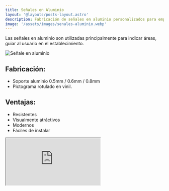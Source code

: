 ```yaml
---
title: Señales en Aluminio 
layout: '@layouts/posts-layout.astro'
description: Fabricación de señales en aluminio personalizados para empresa o negocios.   
image: '/assets/images/senales-aluminio.webp'
---
```



Las señales en aluminio son utilizadas principalmente para indicar áreas, guiar al usuario en el establecimiento.

![Señale en aluminio](/assets/images/senales-aluminio.webp)

## Fabricación:  

- Soporte aluminio 0.5mm / 0.6mm / 0.8mm 
- Pictograma rotulado en vinil.

## Ventajas: 

- Resistentes
- Visualmente atráctivos
- Modernos 
- Fáciles de instalar


<Iframe src='https://www.youtube.com/embed/DzMtMmg0pG8' />

